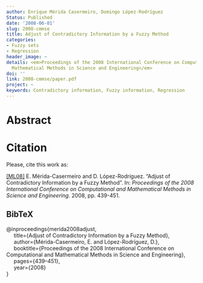 ```yaml
---
author: Enrique Mérida Casermeiro, Domingo López-Rodríguez
Status: Published
date: '2008-06-01'
slug: 2008-cmmse
title: Adjust of Contradictory Information by a Fuzzy Method
categories:
- Fuzzy sets
- Regression
header_image: ~
details: <em>Proceedings of the 2008 International Conference on Computational and
  Mathematical Methods in Science and Engineering</em>
doi: ''
link: 2008-cmmse/paper.pdf
project: ~
keywords: Contradictory information, Fuzzy information, Regression
---
```



# Abstract










# Citation
Please, cite this work as:


<a name=bib-merida2008adjust></a>[[ML08]](#cite-merida2008adjust) E. Mérida-Casermeiro and D. López-Rodríguez. “Adjust of Contradictory Information by a Fuzzy Method”. In: _Proceedings of the 2008 International Conference on Computational and Mathematical Methods in Science and Engineering_. 2008, pp. 439-451.

::: {.callout-note appearance="minimal" collapse=true}

## BibTeX

@inproceedings{merida2008adjust,<br>&nbsp;&nbsp;&nbsp;&nbsp;  title={Adjust of Contradictory Information by a Fuzzy Method},<br>&nbsp;&nbsp;&nbsp;&nbsp;  author={Mérida-Casermeiro, E. and López-Rodríguez, D.},<br>&nbsp;&nbsp;&nbsp;&nbsp;  booktitle={Proceedings of the 2008 International Conference on Computational and Mathematical Methods in Science and Engineering},<br>&nbsp;&nbsp;&nbsp;&nbsp;  pages={439--451},<br>&nbsp;&nbsp;&nbsp;&nbsp;  year={2008}<br>}

:::


